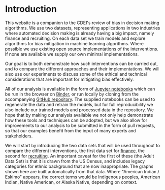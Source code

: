 # Introduction

This website is a companion to the CDEI's review of bias in decision making algorithms. We use two datasets, representing applications in two industries where automated decision making is already having a big impact, namely finance and recruiting. On each data set we train models and explore algorithms for bias mitigation in machine learning algorithms. Where possible we use existing open source implementations of the interventions. If none are available we supply our own minimal implementations.

Our goal is to both demonstrate how such interventions can be carried out, and to compare the different approaches and their implementations. We will also use our experiments to discuss some of the ethical and technical considerations that are important for mitigating bias effectively.

All of our analysis is available in the form of [Jupyter notebooks][jupyter] which can be run in the browser on [Binder][binder], or run locally by cloning from the accompanying [GitHub repository][github]. The supplied notebooks can be used to regenerate the data and retrain the models, but for full reproducibility we also include our trained models and processed data in the repository. We hope that by making our analysis available we not only help demonstrate how these tools and techniques can be adopted, but we also allow for improvements to our analysis to be submitted in the form of pull requests, so that our examples benefit from the input of many experts and stakeholders.

We will start by introducing the two data sets that will be used throughout to compare the different interventions, the first data set for [finance](finance), the second for [recruiting](recruiting). An important caveat for the first of these (the Adult Data Set) is that it is drawn from the US Census, and includes legacy categories for ethnic background that are now inappropriate. The graphs shown here are built automatically from that data. Where "American Indian / Eskimo" appears, the correct terms would be Indigenous peoples, American Indian, Native American, or Alaska Native, depending on context.

[binder]: https://mybinder.org/v2/gh/CDEIUK/bias-mitigation/master?filepath=notebooks "Open notebooks on Binder"
[github]: https://github.com/CDEIUK/bias-mitigation
[jupyter]: https://jupyter.org/
